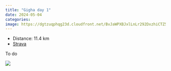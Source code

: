 ```yaml
---
title: "Gigha day 1"
date: 2024-05-04
categories: 
image: https://dgtzuqphqg23d.cloudfront.net/BvJaWPXBJxlLnLr292DxzhiCTZ5OaPwp0vZysTCz_v4-768x433.jpg
---
```


- Distance: 11.4 km
- [Strava](https://www.strava.com/activities/11351136885)

To do

![](https://dgtzuqphqg23d.cloudfront.net/BvJaWPXBJxlLnLr292DxzhiCTZ5OaPwp0vZysTCz_v4-768x433.jpg)



